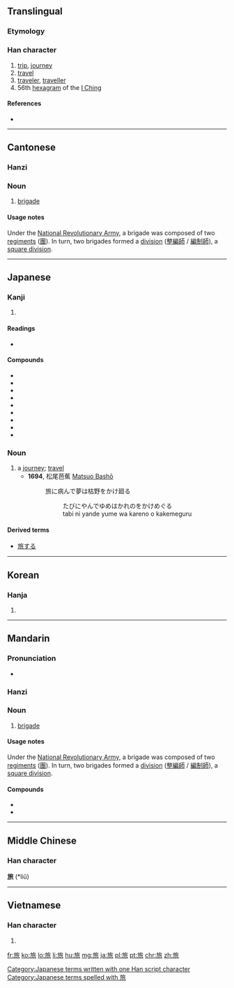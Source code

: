 ==Translingual==

===Etymology===
{{Han compound|㫃|从|t2=together|ls=ic}}

===Han character===
{{Han char|rn=70|rad=方|as=06|sn=10|four=0823<sub>2</sub>|canj=卜尸人竹女 (YSOHV)}}

# [[trip]], [[journey]]
# [[travel]]
# [[traveler]], [[traveller]]
# 56th [[hexagram]] of the [[I Ching]]

====References====
* {{Han ref|kx=0483.020|dkj=13644|dj=0845.020|hdz=32178.070|uh=65C5|ud=26053|bh=AEC8|bd=44744}}

----

==Cantonese==

===Hanzi===
{{yue-hanzi|jyut=leoi5|y=leui5}}

===Noun===
{{yue-noun|ts|jyut=leoi5|rs=方06}}

# {{context|military|lang=yue}} [[brigade]]

====Usage notes====
{{sense|military}} Under the [[w:National Revolutionary Army|National Revolutionary Army]], a brigade was composed of two [[regiment]]s ([[團]]). In turn, two brigades formed a [[division]] ([[整編師]] / [[編制師]]), a [[square division]].

----

==Japanese==

===Kanji===
{{ja-kanji|grade=3|rs=方06}}

# {{defn|lang=ja|sort=方06}}

====Readings====
* {{ja-readings|on=[[りょ]] (ryo)|kun=[[たび]] (tabi)}}

====Compounds====
* {{l|ja|sc=Jpan|旅先|tr=たびさき, tabisaki}}
* {{l|ja|sc=Jpan|旅路|tr=たびじ, tabiji}}
* {{l|ja|sc=Jpan|旅立|tr=たびだち, tabidachi}}
* {{l|ja|sc=Jpan|旅人|tr=たびびと, tabibito}}
* {{l|ja|sc=Jpan|旅館|tr=りょかん, ryokan}}
* {{l|ja|sc=Jpan|旅券|tr=りょけん, ryoken}}
* {{l|ja|sc=Jpan|旅行|tr=りょこう, ryokō}}
* {{l|ja|sc=Jpan|旅団|tr=りょだん, ryodan}}
* {{l|ja|sc=Jpan|旅費|tr=りょひ, ryohi}}

===Noun===
{{ja-noun|k|hira=たび|rom=tabi}}

# a [[journey]]; [[travel]]
#* '''1694''', 松尾芭蕉 [[w:Matsuo Bashō|Matsuo Bashō]]
#*: 旅に病んで夢は枯野をかけ廻る
#*:: たびにやんでゆめはかれのをかけめぐる
#*:: tabi ni yande yume wa kareno o kakemeguru

====Derived terms====
* [[旅する]]

[[Category:Japanese terms written with one Han script character]]
[[Category:Japanese terms spelled with 旅]]

----

==Korean==

===Hanja===
{{ko-hanja|hangeul=[[려]]>[[여]]|eumhun=|rv=ryeo>yeo|mr=ryŏ>yŏ|y=lye>ye}}

# {{defn|lang=ko|sort=方06}}

----

==Mandarin==

===Pronunciation===
* {{audio|Zh-lu.ogg|Audio|lang=zh}}

===Hanzi===
{{cmn-hanzi|pin=[[lǚ]] ([[lü3]])|wg=lü<sup>3</sup>}}

===Noun===
{{cmn-noun|ts|pin=lǚ|pint=lü3}}

# {{context|military|lang=zh}} [[brigade]]

====Usage notes====
{{sense|military}} Under the [[w:National Revolutionary Army|National Revolutionary Army]], a brigade was composed of two [[regiment]]s ([[團]]). In turn, two brigades formed a [[division]] ([[整編師]] / [[編制師]]), a [[square division]].

====Compounds====
* {{l|zh|旅舍|tr=lǚshè}}
* {{l|zh|旅社|tr=lǚshè}}

----

==Middle Chinese==
===Han character===
'''旅''' (*liǔ)<!--note: asterisk indicates that this character appears more than four times in the Tang Dynasty corpus of literature-->

----

==Vietnamese==

===Han character===
{{vi-hantu|[[lữ]]|rs=方06}}

# {{defn|lang=vi|sort=方06}}

[[fr:旅]]
[[ko:旅]]
[[lo:旅]]
[[li:旅]]
[[hu:旅]]
[[mg:旅]]
[[ja:旅]]
[[pl:旅]]
[[pt:旅]]
[[chr:旅]]
[[zh:旅]]